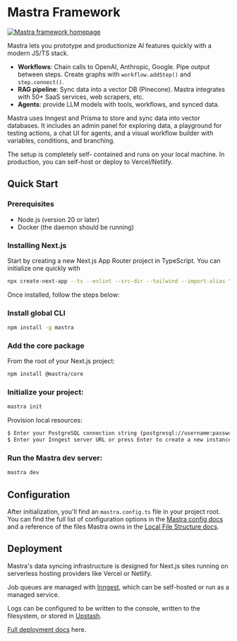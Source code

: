 
# Mastra Framework

[![Mastra framework homepage](../public/mastra-homepage.png)](https://mastra.ai)

Mastra lets you prototype and productionize AI features quickly with a modern JS/TS stack.

- **Workflows**: Chain calls to OpenAI, Anthropic, Google. Pipe output between steps. Create graphs with `workflow.addStep()` and `step.connect()`.
- **RAG pipeline**: Sync data into a vector DB (Pinecone). Mastra integrates with 50+ SaaS services, web scrapers, etc.
- **Agents**: provide LLM models with tools, workflows, and synced data.

Mastra uses Inngest and Prisma to store and sync data into vector databases. It includes an admin panel for exploring data, a playground for testing actions, a chat UI for agents, and a visual workflow builder with variables, conditions, and branching.

The setup is completely self- contained and runs on your local machine. In production, you can self-host or deploy to Vercel/Netlify.

## Quick Start

### Prerequisites

- Node.js (version 20 or later)
- Docker (the daemon should be running)

### Installing Next.js

Start by creating a new Next.js App Router project in TypeScript. You can initialize one quickly with

```bash copy
npx create-next-app --ts --eslint --src-dir --tailwind --import-alias "@/*" --app
```

Once installed, follow the steps below:

<Steps>

### Install global CLI

```bash copy
npm install -g mastra
```

### Add the core package

From the root of your Next.js project:

```bash copy
npm install @mastra/core
```

### Initialize your project:

```bash copy
mastra init
```

Provision local resources:

```bash copy filename="terminal"
$ Enter your PostgreSQL connection string (postgresql://username:password@host:port/database) or press Enter to create a new instance:
$ Enter your Inngest server URL or press Enter to create a new instance:
```

### Run the Mastra dev server:

```bash copy
mastra dev
```

</Steps>

## Configuration

After initialization, you'll find an `mastra.config.ts` file in your project root. You can find the full list of configuration options in the [Mastra config docs](./reference/mastra-config.mdx) and a reference of the files Mastra owns in the [Local File Structure docs](./reference/local-project-structure.mdx).

## Deployment

Mastra's data syncing infrastructure is designed for Next.js sites running on serverless hosting providers like Vercel or Netlify.

Job queues are managed with [Inngest](https://inngest.com/), which can be self-hosted or run as a managed service.

Logs can be configured to be written to the console, written to the filesystem, or stored in [Upstash](https://upstash.com/).

[Full deployment docs](./reference/mastra-config.mdx) here.
